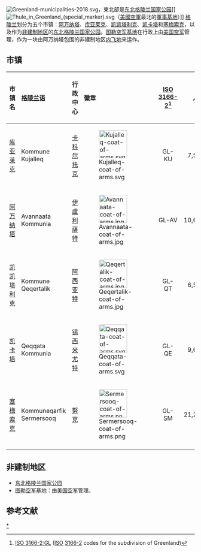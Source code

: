 [[File:Greenland-municipalities-2018.svg|thumb]]，東北部是[[东北格陵兰国家公园|东北格陵兰国家公园]]]]
[[File:Thule_in_Greenland_(special_marker).svg|thumb]]（[[美國空軍|美國空軍]]最北的[[軍事基地|軍事基地]]）]]
[[格陵兰|格陵兰]]划分为五个市镇：[[阿万纳塔|阿万纳塔]]、[[库亚莱克|库亚莱克]]、[[凯凯塔利克|凯凯塔利克]]、[[凯卡塔|凯卡塔]]和[[塞梅索克|塞梅索克]]，以及作为[[非建制地区|非建制地区]]的[[东北格陵兰国家公园|东北格陵兰国家公园]]。[[图勒空军基地|图勒空军基地]]在行政上由[[美国空军|美国空军]]管理，作为一块由阿万纳塔包围的非建制地区[[飛地|内飞地]]来运作。

== 市镇 ==
{| class="wikitable sortable"
! align="left" |市镇名
!align="left"|[[格陵兰语|格陵兰语]]
!align="left"|行政中心
! align="left" class="unsortable" |徽章
! align="center" |[[ISO_3166-2:GL|ISO 3166-2]]<ref>[[ISO_3166-2:GL|ISO 3166-2:GL]] ([[International_Organization_for_Standardization|ISO]] [[ISO_3166-2|3166-2]] codes for the subdivision of Greenland)</ref>
! align="right" |人口
! align="right" |面积<small>(km²)</small>
|-
| [[库亚莱克|库亚莱克]]
| Kommune Kujalleq
| [[卡科尔托克|卡科尔托克]]
| [[File:Kujalleq-coat-of-arms.svg|75px]]
| GL-KU
| 7,589
| 32,000
|-
| [[阿万纳塔|阿万纳塔]]
| Avannaata Kommunia
| [[伊盧利薩特|伊盧利薩特]]
| [[File:Avannaata-coat-of-arms.jpg|75px]]
| GL-AV
| 10,651
| 522,700
|-
| [[凯凯塔利克|凯凯塔利克]]
| Kommune Qeqertalik
| [[阿西亚特|阿西亚特]]
| [[File:Qeqertalik-coat-of-arms.jpg|75px]]
| GL-QT
| 6,504
| 62,400
|-
| [[凯卡塔|凯卡塔]]
| Qeqqata Kommunia
| [[锡西米尤特|锡西米尤特]]
| [[File:Qeqqata-coat-of-arms.svg|75px]]
| GL-QE
| 9,677
| 115,500
|-
| [[塞梅索克|塞梅索克]]
| Kommuneqarfik Sermersooq
| [[努克|努克]]
| [[File:Sermersooq-coat-of-arms.png|75px]]
| GL-SM
| 21,232
| 531,900
|-
|}

== 非建制地区 ==
* [[东北格陵兰国家公园|东北格陵兰国家公园]]
* [[图勒空军基地|图勒空军基地]]：由[[美国空军|美国空军]]管理。

== 参考文献 ==
{{reflist}}

{{格陵蘭小作品}}
{{格陵兰的行政区划}}
{{美洲题目|行政区划}}

[[Category:格陵兰行政区划|*]]